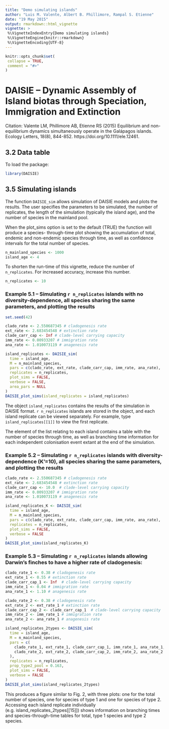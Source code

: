 ```yaml
---
title: "Demo simulating islands"
author: "Luis M. Valente, Albert B. Phillimore, Rampal S. Etienne"
date: "19 May 2015"
output: rmarkdown::html_vignette
vignette: >
 %\VignetteIndexEntry{Demo simulating islands}
 %\VignetteEngine{knitr::rmarkdown}
 %\VignetteEncoding{UTF-8}
---
```


```r
knitr::opts_chunk$set(
 collapse = TRUE,
 comment = "#>"
)
```

# DAISIE – Dynamic Assembly of Island biotas through Speciation, Immigration and Extinction 
                   
Citation: Valente LM, Phillimore AB, Etienne RS (2015) Equilibrium and non-
equilibrium dynamics simultaneously operate in the Galápagos islands. Ecology 
Letters, 18(8), 844-852. https://doi.org/10.1111/ele.12461. 

## 3.2 Data table

To load the package:

```r
library(DAISIE)
```

##  3.5 Simulating islands 
 
The function `DAISIE_sim` allows simulation of DAISIE models and plots the results. The user 
specifies the parameters to be simulated, the number of replicates, the length of the 
simulation (typically the island age), and the number of species in the mainland pool. 
 
When the plot_sims option is set to the default (TRUE) the function will produce a species-
through-time plot showing the accumulation of total, endemic and non-endemic species 
through time, as well as confidence intervals for the total number of species. 

```r
n_mainland_species <- 1000
island_age <- 4
```

To shorten the run-time of this vignette, reduce the number of `n_replicates`.
For increased accuracy, increase this number.

```r
n_replicates <- 10
```
 
### Example 5.1 – Simulating `r n_replicates` islands with no diversity-dependence, all species sharing the same parameters, and plotting the results 


```r
set.seed(42)
```

```r
clado_rate <- 2.550687345 # cladogenesis rate
ext_rate <- 2.683454548 # extinction rate
clade_carr_cap <- Inf # clade-level carrying capacity
imm_rate <- 0.00933207 # immigration rate
ana_rate <- 1.010073119 # anagenesis rate

island_replicates <- DAISIE_sim( 
  time = island_age,
  M = n_mainland_species, 
  pars = c(clado_rate, ext_rate, clade_carr_cap, imm_rate, ana_rate),
  replicates = n_replicates,
  plot_sims = FALSE,
  verbose = FALSE,
  area_pars = NULL
)
DAISIE_plot_sims(island_replicates = island_replicates)
```

The object `island_replicates` 
contains the results of the simulation in DAISIE format. 
`r n_replicates` islands are stored in the object, 
and each island replicate can be viewed separately. 
For example, type `island_replicates[[1]]` to view the first replicate.

The element of the list relating to each island contains a table 
with the number of species through time, as well as branching time information for each 
independent colonisation event extant at the end of the simulation.

### Example 5.2 – Simulating `r n_replicates` islands with diversity-dependence (K’=10), all species sharing the same parameters, and plotting the results 

```r
clado_rate <- 2.550687345 # cladogenesis rate
ext_rate <- 2.683454548 # extinction rate
clade_carr_cap <- 10.0  # clade-level carrying capacity
imm_rate <- 0.00933207 # immigration rate
ana_rate <- 1.010073119 # anagenesis rate

island_replicates_K <- DAISIE_sim( 
  time = island_age, 
  M = n_mainland_species, 
  pars = c(clado_rate, ext_rate, clade_carr_cap, imm_rate, ana_rate),
  replicates = n_replicates,
  plot_sims = FALSE,
  verbose = FALSE
) 
DAISIE_plot_sims(island_replicates_K)
``` 
 
### Example 5.3 – Simulating `r n_replicates` islands allowing Darwin’s finches to have a higher rate of cladogenesis: 

```r
clado_rate_1 <- 0.38 # cladogenesis rate
ext_rate_1 <- 0.55 # extinction rate
clade_carr_cap_1 <- Inf  # clade-level carrying capacity
imm_rate_1 <- 0.04 # immigration rate
ana_rate_1 <- 1.10 # anagenesis rate

clado_rate_2 <- 0.38 # cladogenesis rate
ext_rate_2 <- ext_rate_1 # extinction rate
clade_carr_cap_2 <- clade_carr_cap_1  # clade-level carrying capacity
imm_rate_2 <- imm_rate_1 # immigration rate
ana_rate_2 <- ana_rate_1 # anagenesis rate

island_replicates_2types <- DAISIE_sim( 
  time = island_age,
  M = n_mainland_species, 
  pars = c(
    clado_rate_1, ext_rate_1, clade_carr_cap_1, imm_rate_1, ana_rate_1,
    clado_rate_2, ext_rate_2, clade_carr_cap_2, imm_rate_2, ana_rate_2
  ),
  replicates = n_replicates, 
  prop_type2_pool = 0.163,
  plot_sims = FALSE,
  verbose = FALSE
)
DAISIE_plot_sims(island_replicates_2types)
```                

This produces a figure similar to Fig. 2, with three plots: 
one for the total number of species,  one for species of type 1 and one for species of type 2. Accessing each island replicate 
 individually (e.g. island_replicates_2types[[15]]) shows information on branching times and 
 species-through-time tables for total, type 1 species and type 2 species.
